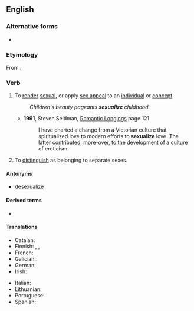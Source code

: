 ==English==

===Alternative forms===
* {{l|en|sexualise}} {{qualifier|chiefly {{l|en|British}}}}

===Etymology===
From {{suffix|en|sexual|ize}}.

===Verb===
{{en-verb}}

# {{lb|en|transitive}} To [[render]] [[sexual]], or apply [[sex appeal]] to an [[individual]] or [[concept]].
#: ''Children's beauty pageants '''sexualize''' childhood.''
#* '''1991''', Steven Seidman, [https://www.google.ca/books/edition/Romantic_Longings/cwQdAAAAYAAJ Romantic Longings] page 121
#*: I have charted a change from a Victorian culture that spiritualized love to modern efforts to '''sexualize''' love. The latter contributed, more-over, to the development of a culture of eroticism.
# {{lb|en|biology|transitive}} To [[distinguish]] as belonging to separate sexes.

====Antonyms====
* [[desexualize]]

====Derived terms====
* {{l|en|sexualization}}

====Translations====
{{trans-top|to make sexual}}
* Catalan: {{t+|ca|sexualitzar}}
* Finnish: {{t+|fi|seksualisoida}}, {{t|fi|seksuaalistaa}}, {{t|fi|sukupuolistaa}}
* French: {{t+|fr|sexualiser}}
* Galician: {{t|gl|sexualizar}}
* German: {{t|de|sexualisieren}}
* Irish: {{t|ga|gnéasaigh}}
{{trans-mid}}
* Italian: {{t+|it|sessualizzare}}
* Lithuanian: {{t|lt|seksualizēt}}
* Portuguese: {{t+|pt|sexualizar}}
* Spanish: {{t+|es|sexualizar}}
{{trans-bottom}}